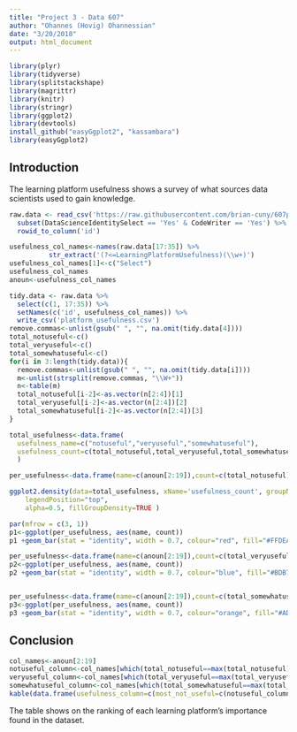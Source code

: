 ```yaml
---
title: "Project 3 - Data 607"
author: "Ohannes (Hovig) Ohannessian"
date: "3/20/2018"
output: html_document
---
```


```r
library(plyr)
library(tidyverse)
library(splitstackshape)
library(magrittr)
library(knitr)
library(stringr)
library(ggplot2)
library(devtools)
install_github("easyGgplot2", "kassambara")
library(easyGgplot2)
```

## Introduction

The learning platform usefulness shows a survey of what sources data scientists used to gain knowledge.

```r
raw.data <- read_csv('https://raw.githubusercontent.com/brian-cuny/607project3/master/multipleChoiceResponses.csv', na=c('', 'NA')) %>%
  subset(DataScienceIdentitySelect == 'Yes' & CodeWriter == 'Yes') %>%
  rowid_to_column('id')
```


```r
usefulness_col_names<-names(raw.data[17:35]) %>%
          str_extract('(?<=LearningPlatformUsefulness)(\\w+)') 
usefulness_col_names[1]<-c("Select")
usefulness_col_names
anoun<-usefulness_col_names
```


```r

tidy.data <- raw.data %>%
  select(c(1, 17:35)) %>%
  setNames(c('id', usefulness_col_names)) %>%
  write_csv('platform_usefulness.csv')
remove.commas<-unlist(gsub(" ", "", na.omit(tidy.data[4])))
total_notuseful<-c()
total_veryuseful<-c()
total_somewhatuseful<-c()
for(i in 3:length(tidy.data)){
  remove.commas<-unlist(gsub(" ", "", na.omit(tidy.data[i])))
  m<-unlist(strsplit(remove.commas, "\\W+"))
  n<-table(m)
  total_notuseful[i-2]<-as.vector(n[2:4])[1]
  total_veryuseful[i-2]<-as.vector(n[2:4])[2]
  total_somewhatuseful[i-2]<-as.vector(n[2:4])[3]
}

total_usefulness<-data.frame(
  usefulness_name=c("notuseful","veryuseful","somewhatuseful"),
  usefulness_count=c(total_notuseful,total_veryuseful,total_somewhatuseful)
  )

per_usefulness<-data.frame(name=c(anoun[2:19]),count=c(total_notuseful))

ggplot2.density(data=total_usefulness, xName='usefulness_count', groupName='usefulness_name',
    legendPosition="top",
    alpha=0.5, fillGroupDensity=TRUE )

par(mfrow = c(3, 1))
p1<-ggplot(per_usefulness, aes(name, count))
p1 +geom_bar(stat = "identity", width = 0.7, colour="red", fill="#FFDEAD") + xlab("Usefulness in") + ylab("Not Useful") + geom_text(aes(label=count), hjust = 1)+theme(axis.text.x = element_text(angle=60, hjust=1))

per_usefulness<-data.frame(name=c(anoun[2:19]),count=c(total_veryuseful))
p2<-ggplot(per_usefulness, aes(name, count))
p2 +geom_bar(stat = "identity", width = 0.7, colour="blue", fill="#BDB76B") + xlab("Usefulness in") + ylab("Very Useful") + geom_text(aes(label=count), hjust = 1)+theme(axis.text.x = element_text(angle=60, hjust=1))


per_usefulness<-data.frame(name=c(anoun[2:19]),count=c(total_somewhatuseful))
p3<-ggplot(per_usefulness, aes(name, count))
p3 +geom_bar(stat = "identity", width = 0.7, colour="orange", fill="#ADD8E6") + xlab("Usefulness in") + ylab("Somewhat Useful") + geom_text(aes(label=count), hjust = 1)+theme(axis.text.x = element_text(angle=60, hjust=1))
```

## Conclusion

```r
col_names<-anoun[2:19]
notuseful_column<-col_names[which(total_notuseful==max(total_notuseful))]
veryuseful_column<-col_names[which(total_veryuseful==max(total_veryuseful))]
somewhatuseful_column<-col_names[which(total_somewhatuseful==max(total_somewhatuseful))]
kable(data.frame(usefulness_column=c(most_not_useful=c(notuseful_column),most_very_useful=c(veryuseful_column),most_somewhat_useful=c(somewhatuseful_column))))
```

The table shows on the ranking of each learning platform's importance found in the dataset.
